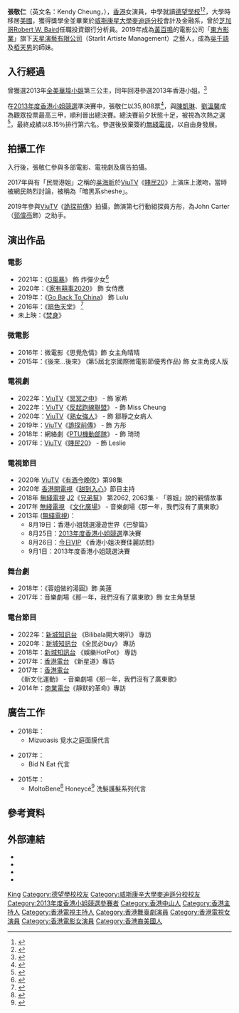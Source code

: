 {{藝人
| 姓名 = 張敬仁
| 類型 = 女藝人
| 圖片 = 
| 圖片尺寸 = 
| 圖片簡介 = 
| 英文名 = Kendy Cheung
| 暱稱 = 勁人、大頭妹、仁哥
| 國籍 = {{CNHK}}<br>{{USA}}
| 籍貫 =  {{CHN-1949}}[[廣東省|廣東]][[中山市|中山]]
| 出生日期 = {{birth_date_and _age|1987|1|12}}
| 出生地點 = {{HKG-1959}}
| 職業 = [[演員|演員]]
| 語言 = [[國語|國語]]、[[粵語|粵語]]、[[英語|英語]]
| 教育程度 = [[會計學|會計學]][[金融學|金融學]]系畢業
| 母校 = {{HKG}}[[德望學校|德望學校]]<br>{{USA}}[[威斯康辛大學麥迪遜分校|威斯康辛大學麥迪遜分校]]
| 活躍年代 = 2013年至今
| 經紀公司 = Pineapple Entertainment & SONG Entertainment（2016年至2018年）<br>Starlit Artiste  Management<br>天星演藝管理有限公司（2019年至今）
| 網站 = [https://www.facebook.com/Starlitartistemanagement Starlit Artiste Management]
| 獎項 = 「陸上擂台」－踏單車比賽亞，軍<br />最具健康美態獎<br /> [[全美華埠小姐|全美華埠小姐]]第三公主
}}

'''張敬仁'''（英文名：Kendy Cheung，{{bd|1987年|1月12日}}），[[香港|香港]]女演員，中學就讀[[德望學校|德望學校]]<ref>{{Cite web |url=http://the-sun.on.cc/cnt/entertainment/20130705/00470_010.html |title=(1)張敬仁富家女 |access-date=2014-11-11 |archive-date=2015-07-15 |archive-url=https://web.archive.org/web/20150715114315/http://the-sun.on.cc/cnt/entertainment/20130705/00470_010.html |dead-url=no }}</ref><ref>{{Cite web |url=http://adilam.homeip.net/news/fruit/art_main.php?d=20130901&s=&m=&i=&a=bkvzadcjpxjvdwt&c=%E5%A8%9B%E6%A8%82%E5%90%8D%E4%BA%BA&b=entertainment%2Fart%2F20130901%2F18403829 |title=港姐今晚決賽再玩公投 |access-date=2022-03-19 |archive-date=2016-09-19 |archive-url=https://web.archive.org/web/20160919175640/http://adilam.homeip.net/news/fruit/art_main.php?d=20130901&s=&m=&i=&a=bkvzadcjpxjvdwt&c=%E5%A8%9B%E6%A8%82%E5%90%8D%E4%BA%BA&b=entertainment%2Fart%2F20130901%2F18403829 |dead-url=yes }}</ref>，大學時移居[[美國|美國]]，獲得獎學金並畢業於[[威斯康星大學麥迪遜分校|威斯康星大學麥迪遜分校]]會計及金融系，曾於[[芝加哥|芝加哥]][[Robert_W._Baird|Robert W. Baird]]任職投資銀行分析員。2019年成為[[黃百鳴|黃百鳴]]的電影公司「[[東方影業|東方影業]]」旗下[[天星演藝有限公司|天星演藝有限公司]]（Starlit Artiste Management）之藝人，成為[[吳千語|吳千語]]及[[栢天男|栢天男]]的師妹。

== 入行經過 ==
曾獲選2013年[[全美華埠小姐|全美華埠小姐]]第三公主，同年回港參選2013年香港小姐。<ref>{{Cite web |url=http://the-sun.on.cc/cnt/entertainment/20130620/00470_005.html |title=「清純林心如」 曾選美奪季 |access-date=2014-11-11 |archive-date=2021-08-18 |archive-url=https://web.archive.org/web/20210818053352/http://the-sun.on.cc/cnt/entertainment/20130620/00470_005.html |dead-url=no }}</ref>

在[[2013年度香港小姐競選|2013年度香港小姐競選]]準決賽中，張敬仁以35,808票<ref>{{Cite web |url=http://www.ihktv.com/misshk2013-top10-meet-the-press.html |title=《2013香港小姐競選》票數公開 三甲：陳凱琳 劉溫馨 張敬仁 |access-date=2014-11-13 |archive-date=2014-12-20 |archive-url=https://web.archive.org/web/20141220051535/http://www.ihktv.com/misshk2013-top10-meet-the-press.html |dead-url=no }}</ref>，與[[陳凱琳|陳凱琳]]、[[劉溫馨|劉溫馨]]成為觀眾投票最高三甲，順利晉出總決賽。總決賽前夕狀態十足，被視為次熱之選<ref>{{Cite web |url=http://the-sun.on.cc/cnt/entertainment/20130901/00470_001.html |title=(1)張敬仁突Fit猛進 撼(17)陳凱琳 |access-date=2014-11-13 |archive-date=2016-03-05 |archive-url=https://web.archive.org/web/20160305072302/http://the-sun.on.cc/cnt/entertainment/20130901/00470_001.html |dead-url=no }}</ref>，最終成績以8.15％排行第六名。參選後放棄簽約[[無綫電視|無綫電視]]，以自由身發展。

== 拍攝工作 ==

入行後，張敬仁參與多部電影、電視劇及廣告拍攝。

2017年與有「民間港姐」之稱的[[吳海昕|吳海昕]]於[[ViuTV|ViuTV]]《[[賤民20|賤民20]]》上演床上激吻，當時被網民熱烈討論，被稱為「暗黑系sheshe」。

2019年參與[[ViuTV|ViuTV]]《[[詭探前傳|詭探前傳]]》拍攝，飾演第七行動組探員方彤，為John Carter（[[郭偉亮|郭偉亮]]飾）之助手。

== 演出作品 ==
=== 電影 ===
* 2021年：《[[G風暴|G風暴]]》 飾 炸彈少女<ref>{{Cite web |url=https://hk.on.cc/hk/bkn/cnt/entertainment/20220103/mobile/bkn-20220103180120408-0103_00862_001.html |title= 古天樂落場教張敬仁做戲　幕後都撈埋|dead-url=no }}</ref>
* 2020年：《[[家有囍事2020|家有囍事2020]]》 飾 女侍應
* 2019年：《[[Go_Back_To_China|Go Back To China]]》 飾 Lulu
* 2016年：《[[暗色天堂|暗色天堂]]》  <ref>{{Cite web |url=https://hk.celebrity.yahoo.com/news/%E5%BC%B5%E6%95%AC%E4%BB%81%E7%9B%BC%E8%88%87%E5%AD%B8%E5%8F%8B%E9%AC%A5%E6%88%B2-215522932.html |title=張敬仁盼與學友鬥戲 |access-date=2016-09-14 |archive-date=2018-09-07 |archive-url=https://web.archive.org/web/20180907032225/https://hk.celebrity.yahoo.com/news/%E5%BC%B5%E6%95%AC%E4%BB%81%E7%9B%BC%E8%88%87%E5%AD%B8%E5%8F%8B%E9%AC%A5%E6%88%B2-215522932.html |dead-url=no }}</ref>
* 未上映：《[[焚身|焚身]]》

=== 微電影 ===
* 2016年：微電影《思覺危情》飾 女主角晴晴
* 2015年：《後來...後來》 (第5屆北京國際微電影節優秀作品) 飾 女主角成人版

=== 電視劇 ===
* 2022年：[[ViuTV|ViuTV]]《[[冥冥之中|冥冥之中]]》 - 飾 家希
* 2022年：[[ViuTV|ViuTV]]《[[反起跑線聯盟|反起跑線聯盟]]》 - 飾 Miss Cheung
* 2020年：[[ViuTV|ViuTV]]《[[熟女強人|熟女強人]]》 - 飾 鄒靜之女病人
* 2019年：[[ViuTV|ViuTV]]《[[詭探前傳|詭探前傳]]》 - 飾 方彤
* 2018年：網絡劇《[[PTU機動部隊|PTU機動部隊]]》 - 飾 琦琦
* 2017年：[[ViuTV|ViuTV]]《[[賤民20|賤民20]]》 - 飾 Leslie

=== 電視節目 ===
* 2020年 [[ViuTV|ViuTV]]《[[有酒今晚吹|有酒今晚吹]]》第98集
* 2020年 [[香港開電視|香港開電視]]《[[甜到入心|甜到入心]]》節目主持
* 2018年 [[無綫電視|無綫電視]] [[J2|J2]]《[[兄弟幫|兄弟幫]]》 第2062, 2063集 - 「蓉姐」說的親情故事
* 2017年 [[無綫電視|無綫電視]] 《[[文化廣場_(無綫電視節目)|文化廣場]]》 - 音樂劇場《那一年，我們沒有了廣東歌》
* 2013年 ([[無綫電視|無綫電視]])：
** 8月19日：香港小姐競選漫遊世界《巴黎篇》
** 8月25日：[[2013年度香港小姐競選|2013年度香港小姐競選]]準決賽
** 8月26日：[[今日VIP|今日VIP]] 《香港小姐決賽佳麗訪問》
** 9月1日：2013年度香港小姐競選決賽

=== 舞台劇 ===
* 2018年：《蓉姐做的湯圓》飾 美蓮
* 2017年：音樂劇場《那一年，我們沒有了廣東歌》飾 女主角慧慧

=== 電台節目 ===
* 2022年：[[新城知訊台|新城知訊台]] 《Bilibala開大喇叭》 專訪
* 2020年：[[新城知訊台|新城知訊台]] 《全民必buy》 專訪
* 2018年：[[新城知訊台|新城知訊台]] 《娛樂HotPot》 專訪
* 2017年：[[香港電台|香港電台]] 《新星道》專訪
* 2017年：[[香港電台|香港電台]] 《新文化運動》 - 音樂劇場《那一年，我們沒有了廣東歌》
* 2014年：[[商業電台|商業電台]]《靜默的革命》專訪

== 廣告工作 ==
* 2018年：
** Mizuoasis 覓水之庭面膜代言

* 2017年：
** Bid N Eat 代言

* 2015年：
** MoltoBene<ref>{{Cite web |url=https://www.facebook.com/moltobene.eastasia |title=MoltoBene - East Asia facebook專頁 |access-date=2014-11-25 |archive-date=2016-01-13 |archive-url=https://web.archive.org/web/20160113222406/https://www.facebook.com/moltobene.eastasia |dead-url=no }}</ref> Honeycé<ref>{{Cite web |url=http://www.honeyce.com.hk/ |title=Honeycé蜜糖森滋養修護系列 |access-date=2014-11-25 |archive-url=https://web.archive.org/web/20141203163630/http://www.honeyce.com.hk/ |archive-date=2014-12-03 |dead-url=yes }}</ref> 洗髮護髮系列代言

== 參考資料 ==
{{reflist|2}}

== 外部連結 ==
* {{Weibo|3776824977}}
* {{Facebook|kendycheungky}}
* {{Instagram|kendy_cheung}}
* {{hkmdb name|83497}}
{{DEFAULTSORT:Chang}}
[[Category:張姓|King]]
[[Category:德望學校校友|Category:德望學校校友]]
[[Category:威斯康辛大學麥迪遜分校校友|Category:威斯康辛大學麥迪遜分校校友]]
[[Category:2013年度香港小姐競選參賽者|Category:2013年度香港小姐競選參賽者]]
[[Category:香港中山人|Category:香港中山人]]
[[Category:香港主持人|Category:香港主持人]]
[[Category:香港電視主持人|Category:香港電視主持人]]
[[Category:香港舞臺劇演員|Category:香港舞臺劇演員]]
[[Category:香港電視女演員|Category:香港電視女演員]]
[[Category:香港電影女演員|Category:香港電影女演員]]
[[Category:香港裔美國人|Category:香港裔美國人]]